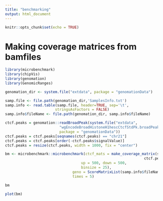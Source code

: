```yaml
---
title: "benchmarking"
output: html_document
---
```


```r
knitr::opts_chunk$set(echo = TRUE)
```

# Making coverage matrices from bamfiles

```r
library(microbenchmark)
library(chipVis)
library(genomation)
library(GenomicRanges)
```

```r
genomation_dir <- system.file("extdata", package = "genomationData")

samp.file <- file.path(genomation_dir,'SamplesInfo.txt')
samp.info <- read.table(samp.file, header=TRUE, sep='\t', 
                       stringsAsFactors = FALSE)
samp.info$fileName <- file.path(genomation_dir, samp.info$fileName)

```

```r
ctcf.peaks = genomation::readBroadPeak(system.file("extdata",
                         "wgEncodeBroadHistoneH1hescCtcfStdPk.broadPeak.gz",
                         package = "genomationData"))
ctcf.peaks = ctcf.peaks[seqnames(ctcf.peaks) == "chr21"]
ctcf.peaks = ctcf.peaks[order(-ctcf.peaks$signalValue)]
ctcf.peaks = resize(ctcf.peaks, width = 1000, fix = "center")
```

```r
bm <- microbenchmark::microbenchmark(ctcf_mats = make_coverage_matrix(samp.info$fileName[1:3], 
                                                                ctcf.peaks, 
                                   up = 500, down = 500, 
                                   binsize = 25), 
                               geno = ScoreMatrixList(samp.info$fileName[1:3], ctcf.peaks, bin.num = 1000/25),
                               times = 5)

bm

plot(bm)
```

